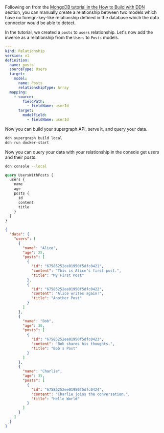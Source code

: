 Following on from the [MongoDB tutorial in the How to Build with DDN](/how-to-build-with-promptql/with-mongodb.mdx)
section, you can manually create a relationship between two models which have no foreign-key-like relationship defined
in the database which the data connector would be able to detect.

In the tutorial, we created a `posts` to `users` relationship. Let's now add the inverse as a relationship from the
`Users` to `Posts` models.

```yaml title="Open the Users.hml file and add the following to the end:"
---
kind: Relationship
version: v1
definition:
  name: posts
  sourceType: Users
  target:
    model:
      name: Posts
      relationshipType: Array
  mapping:
    - source:
        fieldPath:
          - fieldName: userId
      target:
        modelField:
          - fieldName: userId
```

Now you can build your supergraph API, serve it, and query your data.

```bash title="Build and run your supergraph API:"
ddn supergraph build local
ddn run docker-start
```

Now you can query your data with your relationship in the console get users and their posts.

```bash title="Query your data:"
ddn console --local
```

```graphql
query UsersWithPosts {
  users {
    name
    age
    posts {
      id
      content
      title
    }
  }
}
```

```json
{
  "data": {
    "users": [
      {
        "name": "Alice",
        "age": 25,
        "posts": [
          {
            "id": "67585252ee01950f5dfc0421",
            "content": "This is Alice's first post.",
            "title": "My First Post"
          },
          {
            "id": "67585252ee01950f5dfc0422",
            "content": "Alice writes again!",
            "title": "Another Post"
          }
        ]
      },
      {
        "name": "Bob",
        "age": 30,
        "posts": [
          {
            "id": "67585252ee01950f5dfc0423",
            "content": "Bob shares his thoughts.",
            "title": "Bob's Post"
          }
        ]
      },
      {
        "name": "Charlie",
        "age": 35,
        "posts": [
          {
            "id": "67585252ee01950f5dfc0424",
            "content": "Charlie joins the conversation.",
            "title": "Hello World"
          }
        ]
      }
    ]
  }
}
```
